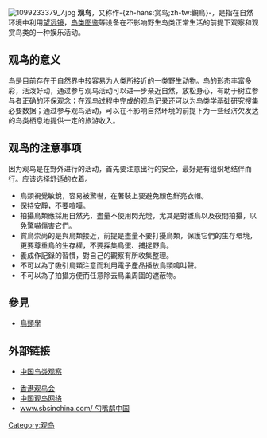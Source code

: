 {{noteTA
|T=zh-hans:观鸟;zh-tw:賞鳥
|1=zh-hans:观鸟;zh-tw:賞鳥
}}
[[File:1099233379_7.jpg|thumb]]
'''观鸟'''，又称作-{zh-hans:赏鸟;zh-tw:觀鳥}-，是指在自然环境中利用[[望远镜|望远镜]]，[[鸟类图鉴|鸟类图鉴]]等设备在不影响野生鸟类正常生活的前提下观察和观赏鸟类的一种娱乐活动。

== 观鸟的意义 ==

鸟是目前存在于自然界中较容易为人类所接近的一类野生动物。鸟的形态丰富多彩，活泼好动，通过参与观鸟活动可以进一步亲近自然，放松身心，有助于树立参与者正确的环保观念；在观鸟过程中完成的[[观鸟记录|观鸟记录]]还可以为鸟类学基础研究搜集必要数据；通过参与观鸟活动，可以在不影响自然环境的前提下为一些经济欠发达的鸟类栖息地提供一定的旅游收入。

== 观鸟的注意事项 ==
因为观鸟是在野外进行的活动，首先要注意出行的安全，最好是有组织地结伴而行。应该选择舒适的衣着。

*鳥類視覺敏銳，容易被驚嚇，在著裝上要避免顏色鮮亮衣帽。
*保持安靜，不要喧嘩。
*拍攝鳥類應採用自然光，盡量不使用閃光燈，尤其是對雛鳥以及夜間拍攝，以免驚嚇傷害它們。
*賞鳥崇尚的是與鳥類接近，前提是盡量不要打擾鳥類，保護它們的生存環境，更要尊重鳥的生存權，不要採集鳥蛋、捕捉野鳥。
*養成作記錄的習慣，對自己的觀察有所收集整理。
*不可以為了吸引鳥類注意而利用電子產品播放鳥類鳴叫聲。
*不可以為了拍攝方便而任意除去鳥巢周圍的遮蔽物。

== 參見 ==
{{portal|鳥}}
* [[鳥類學|鳥類學]]

== 外部链接 ==
* [https://web.archive.org/web/20040918223510/http://www.wwfchina.org/chinabirdwatch/ 中国鸟类观察]

* [http://www.hkbws.org.hk/ 香港观鸟会] {{Wayback|url=http://www.hkbws.org.hk/ |date=20200520013559 }}
* [http://www.chinabirdnet.org/ 中国观鸟网络] {{Wayback|url=http://www.chinabirdnet.org/ |date=20210502033701 }}
* [http://www.sbsinchina.com www.sbsinchina.com/ 勺嘴鹬中国] {{Wayback|url=http://www.sbsinchina.com/ |date=20210226071736 }}

[[Category:观鸟|Category:观鸟]]